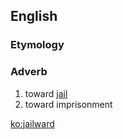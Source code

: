==English==

===Etymology===
{{suffix|jail|ward}}

===Adverb===
{{en-adv}}
# toward [[jail]]
# toward imprisonment

[[ko:jailward]]